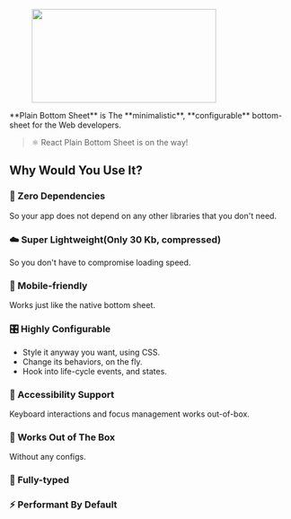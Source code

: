 <figure>
  <img src="/assets/header.png" width="328" height="167" />
</figure>
**Plain Bottom Sheet** is The **minimalistic**, **configurable** bottom-sheet for
the Web developers.

> ⚛️ React Plain Bottom Sheet is on the way!

## Why Would You Use It?

### 🫙 Zero Dependencies

So your app does not depend on any other libraries that you don't need.

### ☁️ Super Lightweight(Only 30 Kb, compressed)

So you don't have to compromise loading speed.

### 📱 Mobile-friendly

Works just like the native bottom sheet.

### 🎛 Highly Configurable

- Style it anyway you want, using CSS.
- Change its behaviors, on the fly.
- Hook into life-cycle events, and states.

### 🦮 Accessibility Support

Keyboard interactions and focus management works out-of-box.

### 🍰 Works Out of The Box

Without any configs.

### 🦾 Fully-typed

### ⚡️ Performant By Default
